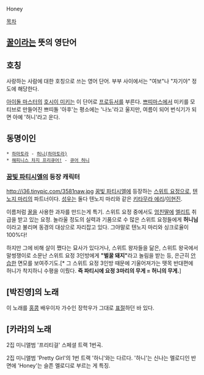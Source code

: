 Honey

[[목차]]
== [[꿀]]이라는 뜻의 영단어 ==
== 호칭 ==
사랑하는 사람에 대한 호칭으로 쓰는 영어 단어. 부부 사이에서는 "여보"나 "자기야" 정도에 해당한다. 

[[아이돌 마스터]]의 [[호시이 미키]]는 이 단어로 [[프로듀서]]를 부른다. [[쁘띠마스]]에서 미키를 모티브로 만들어진 쁘띠돌 '아후'는 평소에는 '나노'라고 울지만, 여름이 되어 번식기가 되면 아예 '허니'라고 운다. 

== 동명이인 ==
 * [[하마토라]] - [[허니(하마토라)]]
 * [[해피니스 차지 프리큐어!]] - [[큐어 허니]]

=== [[꿈빛 파티시엘]]의 등장 캐릭터 ===
http://i36.tinypic.com/3581naw.jpg
[[꿈빛 파티시엘]]에 등장하는 [[스위트 요정]]으로, [[텐노지 마리]]의 파트너이다. [[성우]]는 둘다 텐노지 마리와 같은 [[키타무라 에리]]/[[이현진(성우)|이현진]].

이름처럼 [[꿀]]을 사용한 과자를 만드는게 특기. 스위트 요정 중에서도 [[엄친딸]]에 [[엘리트]] 취급을 받고 있는 요정. 놀라울 정도의 실력과 기품으로 수 많은 스위트 요정들에게 '''허니님'''이라고 불리며 동경의 대상으로 자리잡고 있다. 그야말로 텐노지 마리와 싱크로율이 100%다!

하지만 그에 비해 살이 쪘다는 묘사가 있다거나, 스위트 왕자들을 닮은, 스위트 왕국에서 말썽쟁이로 소문난 스위트 요정 3인방에게 '''"벌꿀 돼지"'''라고 놀림을 받는 등, 은근히 [[안습]]한 면모를 보여주기도.[* 그 스위트 요정 3인방 때문에 기울어져가는 뗏목 반대편에 허니가 착지하니 수평을 이뤘다. '''즉 파티시에 요정 3마리의 무게 = 허니의 무게.''']

== [박진영]의 노래 ==
{{{#!html
<iframe width="420" height="315" src="//www.youtube.com/embed/ASHcvFG7r58" frameborder="0" allowfullscreen></iframe>
}}}

이 노래를 [[홍콩]] 배우이자 가수인 장학우가 그대로 [http://www.youtube.com/watch?v=w_VShAURv74#t=17 표절]하던 바 있다.

== [카라]의 노래 ==
2집 미니앨범 '프리티걸' 스페셜 트랙 1번곡.

2집 미니앨범 'Pretty Girl'의 1번 트랙 '하니'와는 다르다. '하니'는 신나는 멜로디인 반면에 'Honey'는 슬픈 멜로디로 부르는 게 특징.
